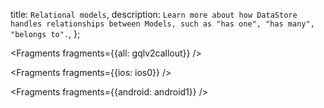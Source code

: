   title: `Relational models`,
  description: `Learn more about how DataStore handles relationships between Models, such as "has one", "has many", "belongs to".`,
};


<Fragments fragments={{all: gqlv2callout}} />


<Fragments fragments={{ios: ios0}} />


<Fragments fragments={{android: android1}} />